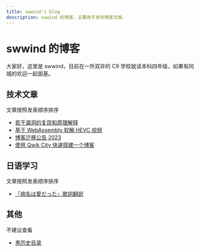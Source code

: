 ```yaml
---
title: swwind's blog
description: swwind 的博客，主要用于发布博客文章。
---
```


# swwind 的博客

大家好，这里是 swwind，目前在一所双非的 C9 学校就读本科四年级，如果有同城的欢迎一起面基。

## 技术文章

文章按照发表顺序排序

- [若干漏洞的复现和原理解释](/post/exploits)
- [基于 WebAssembly 软解 HEVC 视频](/post/hevc-wasm)
- [博客迁移公告 2023](/annouce/blog-transfer)
- [使用 Qwik City 快速搭建一个博客](/post/qwik-blog)

## 日语学习

文章按照发表顺序排序

- [「病名は愛だった」歌詞翻訳](/post/byoumei-ha-ai-datta)

## 其他

不建议查看

- [黑历史目录](/black-history)

